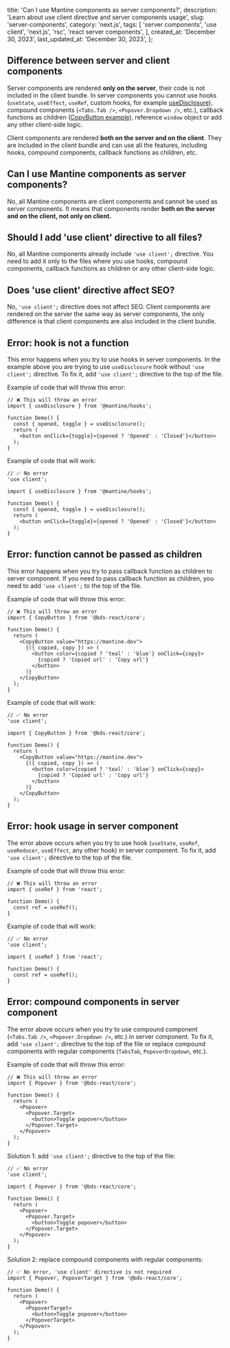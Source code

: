 
  title: 'Can I use Mantine components as server components?',
  description:
    'Learn about use client directive and server components usage',
  slug: 'server-components',
  category: 'next.js',
  tags: [
    'server components',
    'use client',
    'next.js',
    'rsc',
    'react server components',
  ],
  created_at: 'December 30, 2023',
  last_updated_at: 'December 30, 2023',
};


## Difference between server and client components

Server components are rendered **only on the server**, their code is not included in the client bundle.
In server components you cannot use hooks (`useState`, `useEffect`, `useRef`, custom hooks, for example [useDisclosure](https://mantine.dev/hooks/use-disclosure/)),
compound components (`<Tabs.Tab />`, `<Popover.Dropdown />`, etc.), callback functions
as children ([CopyButton example](https://mantine.dev/core/copy-button/#usage)),
reference `window` object or add any other client-side logic.

Client components are rendered **both on the server and on the client**. They are included in the client bundle and
can use all the features, including hooks, compound components, callback functions as children, etc.

## Can I use Mantine components as server components?

No, all Mantine components are client components and cannot be used as server components.
It means that components render **both on the server and on the client, not only on client.**

## Should I add 'use client' directive to all files?

No, all Mantine components already include `'use client';` directive. You need to add it
only to the files where you use hooks, compound components, callback functions as children or any other client-side logic.

## Does 'use client' directive affect SEO?

No, `'use client';` directive does not affect SEO. Client components are rendered on the server the
same way as server components, the only difference is that client components are also included in the client bundle.

## Error: hook is not a function

<ErrorMessage error="Error: (0 , _barrel_optimize_names_useDisclosure_mantine_hooks__WEBPACK_IMPORTED_MODULE_1__.useDisclosure) is not a function or its return value is not iterable" />

This error happens when you try to use hooks in server components. In the example above you are trying to use
`useDisclosure` hook without `'use client';` directive. To fix it, add `'use client';` directive to the top of the file.

Example of code that will throw this error:

```tsx
// ❌ This will throw an error
import { useDisclosure } from '@mantine/hooks';

function Demo() {
  const { opened, toggle } = useDisclosure();
  return (
    <button onClick={toggle}>{opened ? 'Opened' : 'Closed'}</button>
  );
}
```

Example of code that will work:

```tsx
// ✅ No error
'use client';

import { useDisclosure } from '@mantine/hooks';

function Demo() {
  const { opened, toggle } = useDisclosure();
  return (
    <button onClick={toggle}>{opened ? 'Opened' : 'Closed'}</button>
  );
}
```

## Error: function cannot be passed as children

<ErrorMessage error="Error: Functions cannot be passed directly to Client Components unless you explicitly expose it by marking it with 'use server'." />

This error happens when you try to pass callback function as children to server component.
If you need to pass callback function as children, you need to add `'use client';` to the top of the file.

Example of code that will throw this error:

```tsx
// ❌ This will throw an error
import { CopyButton } from '@bds-react/core';

function Demo() {
  return (
    <CopyButton value="https://mantine.dev">
      {({ copied, copy }) => (
        <button color={copied ? 'teal' : 'blue'} onClick={copy}>
          {copied ? 'Copied url' : 'Copy url'}
        </button>
      )}
    </CopyButton>
  );
}
```

Example of code that will work:

```tsx
// ✅ No error
'use client';

import { CopyButton } from '@bds-react/core';

function Demo() {
  return (
    <CopyButton value="https://mantine.dev">
      {({ copied, copy }) => (
        <button color={copied ? 'teal' : 'blue'} onClick={copy}>
          {copied ? 'Copied url' : 'Copy url'}
        </button>
      )}
    </CopyButton>
  );
}
```

## Error: hook usage in server component

<ErrorMessage error="You're importing a component that needs useRef. It only works in a Client Component but none of its parents are marked with 'use client', so they're Server Components by default." />

The error above occurs when you try to use hook (`useState`, `useRef`, `useReducer`, `useEffect`, any other hook) in server component.
To fix it, add `'use client';` directive to the top of the file.

Example of code that will throw this error:

```tsx
// ❌ This will throw an error
import { useRef } from 'react';

function Demo() {
  const ref = useRef();
}
```

Example of code that will work:

```tsx
// ✅ No error
'use client';

import { useRef } from 'react';

function Demo() {
  const ref = useRef();
}
```

## Error: compound components in server component

<ErrorMessage error="Could not find the module 'x/node_modules/@bds-react/core/esm/components/Popover/Popover.mjs#Popover#Target' in the React Client Manifest. This is probably a bug in the React Server Components bundler." />

The error above occurs when you try to use compound component (`<Tabs.Tab />`, `<Popover.Dropdown />`, etc.) in server component.
To fix it, add `'use client';` directive to the top of the file or replace compound components with regular components (`TabsTab`, `PopoverDropdown`, etc.).

Example of code that will throw this error:

```tsx
// ❌ This will throw an error
import { Popover } from '@bds-react/core';

function Demo() {
  return (
    <Popover>
      <Popover.Target>
        <button>Toggle popover</button>
      </Popover.Target>
    </Popover>
  );
}
```

Solution 1: add `'use client';` directive to the top of the file:

```tsx
// ✅ No error
'use client';

import { Popover } from '@bds-react/core';

function Demo() {
  return (
    <Popover>
      <Popover.Target>
        <button>Toggle popover</button>
      </Popover.Target>
    </Popover>
  );
}
```

Solution 2: replace compound components with regular components:

```tsx
// ✅ No error, 'use client' directive is not required
import { Popover, PopoverTarget } from '@bds-react/core';

function Demo() {
  return (
    <Popover>
      <PopoverTarget>
        <button>Toggle popover</button>
      </PopoverTarget>
    </Popover>
  );
}
```
